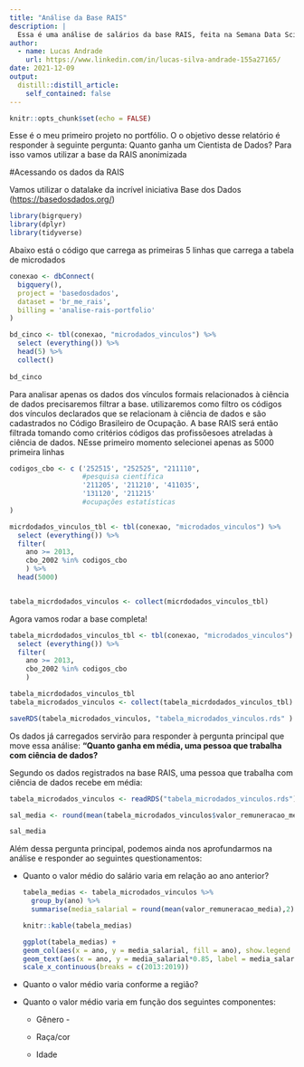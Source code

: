 ```yaml
---
title: "Análise da Base RAIS"
description: |
  Essa é uma análise de salários da base RAIS, feita na Semana Data Science na Prática da Curso-R.[EM CONSTRUÇÃO...]
author:
  - name: Lucas Andrade
    url: https://www.linkedin.com/in/lucas-silva-andrade-155a27165/
date: 2021-12-09
output:
  distill::distill_article:
    self_contained: false
---
```


```r
knitr::opts_chunk$set(echo = FALSE)
```

Esse é o meu primeiro projeto no portfólio. O o objetivo desse relatório é responder à seguinte pergunta: Quanto ganha um Cientista de Dados? Para isso vamos utilizar a base da RAIS anonimizada

#Acessando os dados da RAIS

Vamos utilizar o datalake da incrível iniciativa Base dos Dados (<https://basedosdados.org/>)

```r
library(bigrquery)
library(dplyr)
library(tidyverse)
```

Abaixo está o código que carrega as primeiras 5 linhas que carrega a tabela de microdados

```r
conexao <- dbConnect(
  bigquery(),
  project = 'basedosdados',
  dataset = 'br_me_rais',
  billing = 'analise-rais-portfolio'
)

bd_cinco <- tbl(conexao, "microdados_vinculos") %>%
  select (everything()) %>%
  head(5) %>%
  collect()
 
bd_cinco 

```

Para analisar apenas os dados dos vínculos formais relacionados à ciência de dados precisaremos filtrar a base. utilizaremos como filtro os códigos dos vínculos declarados que se relacionam à ciência de dados e são cadastrados no Código Brasileiro de Ocupação. A base RAIS será então filtrada tomando como critérios códigos das profissõesoes atreladas à ciência de dados. NEsse primeiro momento selecionei apenas as 5000 primeira linhas

```r
codigos_cbo <- c ('252515', "252525", "211110", 
                  #pesquisa científica
                  '211205', '211210', '411035',
                  '131120', '211215' 
                  #ocupações estatísticas
)

micrdodados_vinculos_tbl <- tbl(conexao, "microdados_vinculos") %>% 
  select (everything()) %>% 
  filter(
    ano >= 2013,
    cbo_2002 %in% codigos_cbo
    ) %>% 
  head(5000)


tabela_micrdodados_vinculos <- collect(micrdodados_vinculos_tbl)
```

Agora vamos rodar a base completa!

```r

tabela_micrdodados_vinculos_tbl <- tbl(conexao, "microdados_vinculos") %>% 
  select (everything()) %>% 
  filter(
    ano >= 2013,
    cbo_2002 %in% codigos_cbo
    )

tabela_micrdodados_vinculos_tbl
tabela_microdados_vinculos <- collect(tabela_micrdodados_vinculos_tbl)

saveRDS(tabela_microdados_vinculos, "tabela_microdados_vinculos.rds" )
```

Os dados já carregados servirão para responder à pergunta principal que move essa análise: **"Quanto ganha em média, uma pessoa que trabalha com ciência de dados?**

Segundo os dados registrados na base RAIS, uma pessoa que trabalha com ciência de dados recebe em média:

```r

tabela_microdados_vinculos <- readRDS("tabela_microdados_vinculos.rds")

sal_media <- round(mean(tabela_microdados_vinculos$valor_remuneracao_media), 2)
```

```r
sal_media
```

Além dessa pergunta principal, podemos ainda nos aprofundarmos na análise e responder ao seguintes questionamentos:

-   Quanto o valor médio do salário varia em relação ao ano anterior?

    ```r
    tabela_medias <- tabela_microdados_vinculos %>% 
  group_by(ano) %>% 
  summarise(media_salarial = round(mean(valor_remuneracao_media),2))
    
    knitr::kable(tabela_medias)
    ```


    ```r
    ggplot(tabela_medias) +
    geom_col(aes(x = ano, y = media_salarial, fill = ano), show.legend = FALSE) +
    geom_text(aes(x = ano, y = media_salarial*0.85, label = media_salarial, fontface = 'bold')) +
    scale_x_continuous(breaks = c(2013:2019))
    ```

-   Quanto o valor médio varia conforme a região?

-   Quanto o valor médio varia em função dos seguintes componentes:

    -   Gênero -

    -   Raça/cor

    -   Idade



